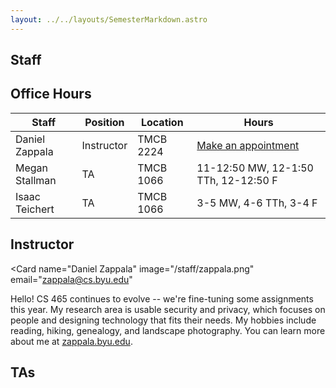 ```yaml
---
layout: ../../layouts/SemesterMarkdown.astro
---
```



<article
    class="prose prose-blockquote:not-italic prose-blockquote:font-normal prose-blockquote:text-base prose-blockquote:bg-blue-200 prose-blockquote:border-l-0 prose-blockquote:px-4 prose-blockquote:py-1 prose-blockquote:rounded-lg pb-8 text-lg">

# Staff

## Office Hours

| Staff          | Position   | Location  | Hours                                                      |
| -------------- | ---------- | --------- | ---------------------------------------------------------- |
| Daniel Zappala | Instructor | TMCB 2224 | [Make an appointment](https://calendly.com/daniel-zappala) |
| Megan Stallman | TA         | TMCB 1066 | 11-12:50 MW, 12-1:50 TTh, 12-12:50 F                       |
| Isaac Teichert | TA         | TMCB 1066 | 3-5 MW, 4-6 TTh, 3-4 F                                     |

## Instructor

<Card
  name="Daniel Zappala"
  image="/staff/zappala.png"
  email="zappala@cs.byu.edu"
>
  Hello! CS 465 continues to evolve -- we're fine-tuning some assignments this
  year. My research area is usable security and privacy, which focuses on people
  and designing technology that fits their needs. My hobbies include reading,
  hiking, genealogy, and landscape photography. You can learn more about me at
  [zappala.byu.edu](https://zappala.byu.edu).
</Card>

## TAs

</article>
